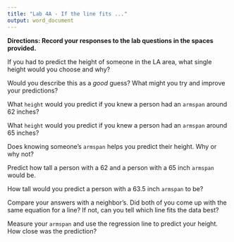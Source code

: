 ```yaml
---
title: "Lab 4A - If the line fits ..."
output: word_document
---
```



**Directions: Record your responses to the lab questions in the spaces provided.**

\newline

If you had to predict the height of someone in the LA area, what single height would you choose and why?

\newline

\newline

\newline

Would you describe this as a _good_ guess? What might you try and improve your predictions?

\newline

\newline

\newline

What `height` would you predict if you knew a person had an `armspan` around 62 inches?

\newline

\newline

\newline

What `height` would you predict if you knew a person had an `armspan` around 65 inches?

\newline

\newline

\newline

Does knowing someone's `armspan` helps you predict their height. Why or why not?

\newline

\newline

\newline

<!--     - How much taller is the person with a 70 inch `armspan` than the 69 inch `armspan`, on average? Does this seem reasonable? -->

\newline

\newline

\newline

<!--     - How tall would you predict someone who had a 69.5 inch `armspan` to be? -->

\newline

\newline

\newline

Predict how tall a person with a 62 and a person with a 65 inch `armspan` would be.

\newline

\newline

\newline

<!-- - How much taller is the person with a 70 inch `armspan` than the 69 inch `armspan`? Does this difference seem more reasonable than the difference we calculated using the means?   -->

\newline

\newline

\newline

How tall would you predict a person with a 63.5 inch `armspan` to be?

\newline

\newline

\newline

Compare your answers with a neighbor's. Did both of you come up with the same equation for a line? If not, can you tell which line fits the data best?

\newline

\newline

\newline

Measure your `armspan` and use the regression line to predict your height. How close was the prediction?
